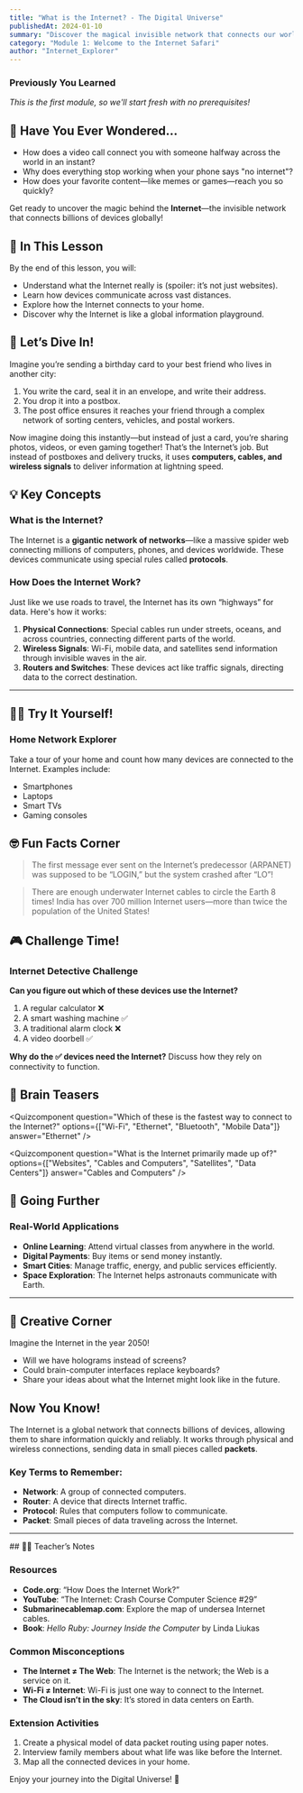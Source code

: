 ```yaml
---
title: "What is the Internet? - The Digital Universe"
publishedAt: 2024-01-10
summary: "Discover the magical invisible network that connects our world! Learn how the Internet works, from data packets to global connections, through fun activities and experiments."
category: "Module 1: Welcome to the Internet Safari"
author: "Internet_Explorer"
---
```


### Previously You Learned

_This is the first module, so we'll start fresh with no prerequisites!_

## 🤔 Have You Ever Wondered...

- How does a video call connect you with someone halfway across the world in an instant?
- Why does everything stop working when your phone says "no internet"?
- How does your favorite content—like memes or games—reach you so quickly?

Get ready to uncover the magic behind the **Internet**—the invisible network that connects billions of devices globally!

## 🎯 In This Lesson

By the end of this lesson, you will:

- Understand what the Internet really is (spoiler: it’s not just websites).
- Learn how devices communicate across vast distances.
- Explore how the Internet connects to your home.
- Discover why the Internet is like a global information playground.

## 🧪 Let’s Dive In!

Imagine you’re sending a birthday card to your best friend who lives in another city:

1. You write the card, seal it in an envelope, and write their address.
2. You drop it into a postbox.
3. The post office ensures it reaches your friend through a complex network of sorting centers, vehicles, and postal workers.

Now imagine doing this instantly—but instead of just a card, you’re sharing photos, videos, or even gaming together! That’s the Internet’s job. But instead of postboxes and delivery trucks, it uses **computers, cables, and wireless signals** to deliver information at lightning speed.

## 💡 Key Concepts

### What is the Internet?

The Internet is a **gigantic network of networks**—like a massive spider web connecting millions of computers, phones, and devices worldwide. These devices communicate using special rules called **protocols**.

### How Does the Internet Work?

Just like we use roads to travel, the Internet has its own “highways” for data. Here's how it works:

1. **Physical Connections**: Special cables run under streets, oceans, and across countries, connecting different parts of the world.
2. **Wireless Signals**: Wi-Fi, mobile data, and satellites send information through invisible waves in the air.
3. **Routers and Switches**: These devices act like traffic signals, directing data to the correct destination.

---

## 🏃‍♂️ Try It Yourself!

### Home Network Explorer

Take a tour of your home and count how many devices are connected to the Internet. Examples include:

- Smartphones
- Laptops
- Smart TVs
- Gaming consoles

<DeviceCounter />

## 🤓 Fun Facts Corner

<blockquote>
  The first message ever sent on the Internet’s predecessor (ARPANET) was
  supposed to be “LOGIN,” but the system crashed after “LO”!
</blockquote>

<blockquote>
  There are enough underwater Internet cables to circle the Earth 8 times! India
  has over 700 million Internet users—more than twice the population of the
  United States!
</blockquote>

## 🎮 Challenge Time!

### Internet Detective Challenge

**Can you figure out which of these devices use the Internet?**

1. A regular calculator ❌
2. A smart washing machine ✅
3. A traditional alarm clock ❌
4. A video doorbell ✅
   <NetworkLatencySimulator />

**Why do the ✅ devices need the Internet?**
Discuss how they rely on connectivity to function.

## 📝 Brain Teasers

<Quizcomponent
  question="Which of these is the fastest way to connect to the Internet?"
  options={["Wi-Fi", "Ethernet", "Bluetooth", "Mobile Data"]}
  answer="Ethernet"
/>

<Quizcomponent
  question="What is the Internet primarily made up of?"
  options={["Websites", "Cables and Computers", "Satellites", "Data Centers"]}
  answer="Cables and Computers"
/>

## 🌈 Going Further

### Real-World Applications

- **Online Learning**: Attend virtual classes from anywhere in the world.
- **Digital Payments**: Buy items or send money instantly.
- **Smart Cities**: Manage traffic, energy, and public services efficiently.
- **Space Exploration**: The Internet helps astronauts communicate with Earth.

<Hr />

## 🎨 Creative Corner

Imagine the Internet in the year 2050!

- Will we have holograms instead of screens?
- Could brain-computer interfaces replace keyboards?
- Share your ideas about what the Internet might look like in the future.

## Now You Know!

The Internet is a global network that connects billions of devices, allowing them to share information quickly and reliably. It works through physical and wireless connections, sending data in small pieces called **packets**.

### Key Terms to Remember:

- **Network**: A group of connected computers.
- **Router**: A device that directs Internet traffic.
- **Protocol**: Rules that computers follow to communicate.
- **Packet**: Small pieces of data traveling across the Internet.

<Hr />
<DataPacketSimulator />
## 👩‍🏫 Teacher’s Notes

### Resources

- **Code.org**: “How Does the Internet Work?”
- **YouTube**: “The Internet: Crash Course Computer Science #29”
- **Submarinecablemap.com**: Explore the map of undersea Internet cables.
- **Book**: _Hello Ruby: Journey Inside the Computer_ by Linda Liukas

### Common Misconceptions

- **The Internet ≠ The Web**: The Internet is the network; the Web is a service on it.
- **Wi-Fi ≠ Internet**: Wi-Fi is just one way to connect to the Internet.
- **The Cloud isn’t in the sky**: It’s stored in data centers on Earth.

### Extension Activities

1. Create a physical model of data packet routing using paper notes.
2. Interview family members about what life was like before the Internet.
3. Map all the connected devices in your home.

Enjoy your journey into the Digital Universe! 🚀
